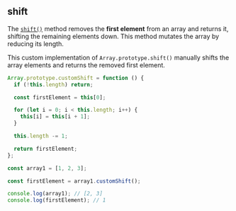 
## shift

The [`shift()`](https://developer.mozilla.org/en-US/docs/Web/JavaScript/Reference/Global_Objects/Array/shift)
method removes the **first element** from an array and returns it,
shifting the remaining elements down. This method mutates the array by reducing its length.

This custom implementation of `Array.prototype.shift()` manually shifts the array elements and returns the removed first element.

```js
Array.prototype.customShift = function () {
  if (!this.length) return;

  const firstElement = this[0];

  for (let i = 0; i < this.length; i++) {
    this[i] = this[i + 1];
  }

  this.length -= 1;

  return firstElement;
};

const array1 = [1, 2, 3];

const firstElement = array1.customShift();

console.log(array1); // [2, 3]
console.log(firstElement); // 1
```
